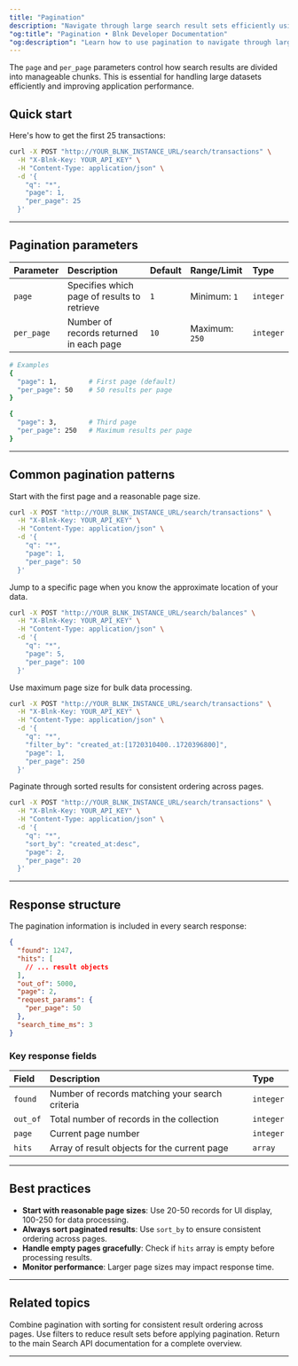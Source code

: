 ```yaml
---
title: "Pagination"
description: "Navigate through large search result sets efficiently using page and per_page parameters"
"og:title": "Pagination • Blnk Developer Documentation"
"og:description": "Learn how to use pagination to navigate through large search result sets efficiently with page and per_page parameters."
---
```



The `page` and `per_page` parameters control how search results are divided into manageable chunks. This is essential for handling large datasets efficiently and improving application performance.

## Quick start

Here's how to get the first 25 transactions:

```bash
curl -X POST "http://YOUR_BLNK_INSTANCE_URL/search/transactions" \
  -H "X-Blnk-Key: YOUR_API_KEY" \
  -H "Content-Type: application/json" \
  -d '{
    "q": "*",
    "page": 1,
    "per_page": 25
  }'
```

---

## Pagination parameters

| Parameter | Description | Default | Range/Limit | Type |
| :--- | :--- | :--- | :--- | :--- |
| `page` | Specifies which page of results to retrieve | `1` | Minimum: `1` | `integer` |
| `per_page` | Number of records returned in each page | `10` | Maximum: `250` | `integer` |

```bash
# Examples
{
  "page": 1,        # First page (default)
  "per_page": 50    # 50 results per page
}

{
  "page": 3,        # Third page
  "per_page": 250   # Maximum results per page
}
```

---

## Common pagination patterns

<Steps>
<Step title="Basic pagination">
Start with the first page and a reasonable page size.

```bash
curl -X POST "http://YOUR_BLNK_INSTANCE_URL/search/transactions" \
  -H "X-Blnk-Key: YOUR_API_KEY" \
  -H "Content-Type: application/json" \
  -d '{
    "q": "*",
    "page": 1,
    "per_page": 50
  }'
```
</Step>

<Step title="Navigate to specific page">
Jump to a specific page when you know the approximate location of your data.

```bash
curl -X POST "http://YOUR_BLNK_INSTANCE_URL/search/balances" \
  -H "X-Blnk-Key: YOUR_API_KEY" \
  -H "Content-Type: application/json" \
  -d '{
    "q": "*",
    "page": 5,
    "per_page": 100
  }'
```
</Step>

<Step title="Large result sets">
Use maximum page size for bulk data processing.

```bash
curl -X POST "http://YOUR_BLNK_INSTANCE_URL/search/transactions" \
  -H "X-Blnk-Key: YOUR_API_KEY" \
  -H "Content-Type: application/json" \
  -d '{
    "q": "*",
    "filter_by": "created_at:[1720310400..1720396800]",
    "page": 1,
    "per_page": 250
  }'
```
</Step>

<Step title="Combined with sorting">
Paginate through sorted results for consistent ordering across pages.

```bash
curl -X POST "http://YOUR_BLNK_INSTANCE_URL/search/transactions" \
  -H "X-Blnk-Key: YOUR_API_KEY" \
  -H "Content-Type: application/json" \
  -d '{
    "q": "*",
    "sort_by": "created_at:desc",
    "page": 2,
    "per_page": 20
  }'
```
</Step>
</Steps>

---

## Response structure

The pagination information is included in every search response:

```json
{
  "found": 1247,
  "hits": [
    // ... result objects
  ],
  "out_of": 5000,
  "page": 2,
  "request_params": {
    "per_page": 50
  },
  "search_time_ms": 3
}
```

### Key response fields

| Field | Description | Type |
| :--- | :--- | :--- |
| `found` | Number of records matching your search criteria | `integer` |
| `out_of` | Total number of records in the collection | `integer` |
| `page` | Current page number | `integer` |
| `hits` | Array of result objects for the current page | `array` |

---

## Best practices

- **Start with reasonable page sizes**: Use 20-50 records for UI display, 100-250 for data processing.
- **Always sort paginated results**: Use `sort_by` to ensure consistent ordering across pages.
- **Handle empty pages gracefully**: Check if `hits` array is empty before processing results.
- **Monitor performance**: Larger page sizes may impact response time.

---

## Related topics

<CardGroup cols={1}>
  <Card title="Sorting" icon="bars-sort" href="/search/sorting">
    Combine pagination with sorting for consistent result ordering across pages.
  </Card>
  
  <Card title="Filtering" icon="filter" href="/search/filtering">
    Use filters to reduce result sets before applying pagination.
  </Card>
  
  <Card title="Search overview" icon="magnifying-glass" href="/search/overview">
    Return to the main Search API documentation for a complete overview.
  </Card>
</CardGroup>

---

<NeedHelp />